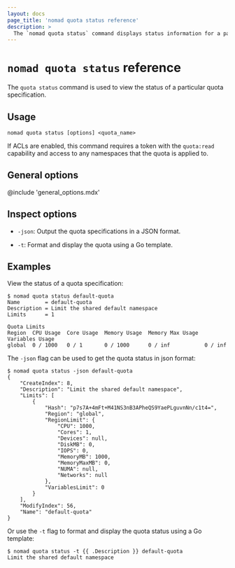```yaml
---
layout: docs
page_title: 'nomad quota status reference'
description: >
  The `nomad quota status` command displays status information for a particular quota specification in Nomad Enterprise.
---
```


# `nomad quota status` reference

The `quota status` command is used to view the status of a particular quota
specification.

<EnterpriseAlert product="nomad"/>

## Usage

```plaintext
nomad quota status [options] <quota_name>
```

If ACLs are enabled, this command requires a token with the `quota:read`
capability and access to any namespaces that the quota is applied to.

## General options

@include 'general_options.mdx'

## Inspect options

- `-json`: Output the quota specifications in a JSON format.

- `-t`: Format and display the quota using a Go template.

## Examples

View the status of a quota specification:

```shell-session
$ nomad quota status default-quota
Name        = default-quota
Description = Limit the shared default namespace
Limits      = 1

Quota Limits
Region  CPU Usage  Core Usage  Memory Usage  Memory Max Usage  Variables Usage
global  0 / 1000   0 / 1       0 / 1000      0 / inf           0 / inf
```

The `-json` flag can be used to get the quota status in json format:

```shell-session
$ nomad quota status -json default-quota
{
    "CreateIndex": 8,
    "Description": "Limit the shared default namespace",
    "Limits": [
        {
            "Hash": "p7s7A+4mFt+M41NS3nB3APheQS9YaePLguvnNn/c1t4=",
            "Region": "global",
            "RegionLimit": {
                "CPU": 1000,
                "Cores": 1,
                "Devices": null,
                "DiskMB": 0,
                "IOPS": 0,
                "MemoryMB": 1000,
                "MemoryMaxMB": 0,
                "NUMA": null,
                "Networks": null
            },
            "VariablesLimit": 0
        }
    ],
    "ModifyIndex": 56,
    "Name": "default-quota"
}
```

Or use the `-t` flag to format and display the quota status using a Go template:

```shell-session
$ nomad quota status -t {{ .Description }} default-quota
Limit the shared default namespace
```

